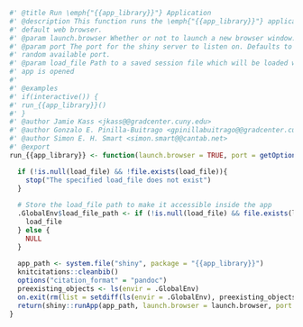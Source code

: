 
```r
#' @title Run \emph{"{{app_library}}"} Application
#' @description This function runs the \emph{"{{app_library}}"} application in the user's
#' default web browser.
#' @param launch.browser Whether or not to launch a new browser window.
#' @param port The port for the shiny server to listen on. Defaults to a
#' random available port.
#' @param load_file Path to a saved session file which will be loaded when the 
#' app is opened
#'
#' @examples
#' if(interactive()) {
#' run_{{app_library}}()
#' }
#' @author Jamie Kass <jkass@@gradcenter.cuny.edu>
#' @author Gonzalo E. Pinilla-Buitrago <gpinillabuitrago@@gradcenter.cuny.edu>
#' @author Simon E. H. Smart <simon.smart@@cantab.net>
#' @export
run_{{app_library}} <- function(launch.browser = TRUE, port = getOption("shiny.port"), load_file = NULL) {

  if (!is.null(load_file) && !file.exists(load_file)){
    stop("The specified load_file does not exist")
  }
  
  # Store the load_file path to make it accessible inside the app
  .GlobalEnv$load_file_path <- if (!is.null(load_file) && file.exists(load_file)) {
    load_file
  } else {
    NULL
  }
  
  app_path <- system.file("shiny", package = "{{app_library}}")
  knitcitations::cleanbib()
  options("citation_format" = "pandoc")
  preexisting_objects <- ls(envir = .GlobalEnv)
  on.exit(rm(list = setdiff(ls(envir = .GlobalEnv), preexisting_objects), envir = .GlobalEnv))
  return(shiny::runApp(app_path, launch.browser = launch.browser, port = port))
}
```
